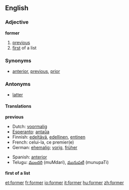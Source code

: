 ==English==

{{rank|minutes|appear|thoughts|661|former|twenty|lips|donations}}

===Adjective===
'''former'''

# [[previous]]
# [[first]] of a list

===Synonyms===
* {{italbrac|previous}} [[anterior]], [[previous]], [[prior]]

===Antonyms===
* {{italbrac|previous}} [[latter]]

====Translations====
'''previous'''
{{top}}
*Dutch: [[voormalig]]
*[[Esperanto]]: [[antaŭa]]
*Finnish: [[edeltävä]], [[edellinen]], [[entinen]]
*French: celui-la, ce premier(e)
*German: [[ehemalig]]; [[vorig]], [[früher]]
{{mid}}
*Spanish: [[anterior]]
*Telugu: [[ముందరి]] (muMdari), [[మునుపటి]] (munupaTi)
{{bottom}}

'''first of a list'''

[[et:former]]
[[fr:former]]
[[io:former]]
[[it:former]]
[[hu:former]]
[[zh:former]]